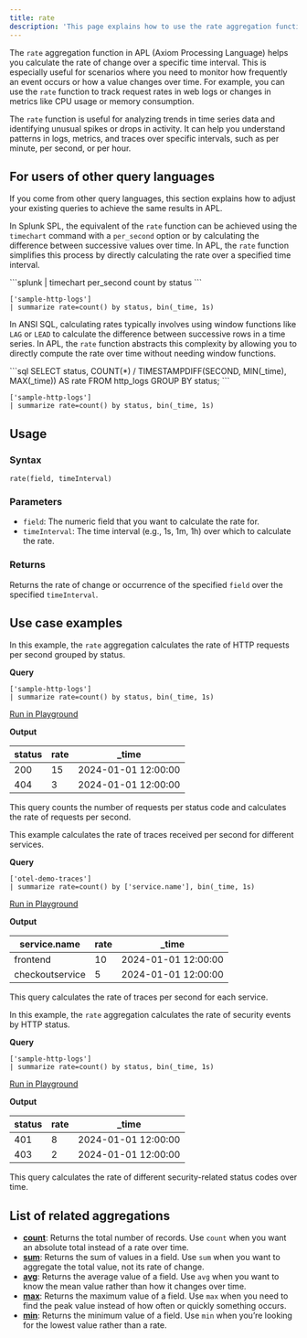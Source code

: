 ```yaml
---
title: rate
description: 'This page explains how to use the rate aggregation function in APL.'
---
```


The `rate` aggregation function in APL (Axiom Processing Language) helps you calculate the rate of change over a specific time interval. This is especially useful for scenarios where you need to monitor how frequently an event occurs or how a value changes over time. For example, you can use the `rate` function to track request rates in web logs or changes in metrics like CPU usage or memory consumption.

The `rate` function is useful for analyzing trends in time series data and identifying unusual spikes or drops in activity. It can help you understand patterns in logs, metrics, and traces over specific intervals, such as per minute, per second, or per hour.

## For users of other query languages

If you come from other query languages, this section explains how to adjust your existing queries to achieve the same results in APL.

<AccordionGroup>
<Accordion title="Splunk SPL users">

In Splunk SPL, the equivalent of the `rate` function can be achieved using the `timechart` command with a `per_second` option or by calculating the difference between successive values over time. In APL, the `rate` function simplifies this process by directly calculating the rate over a specified time interval.

<CodeGroup>
```splunk
| timechart per_second count by status
```

```kusto
['sample-http-logs']
| summarize rate=count() by status, bin(_time, 1s)
```
</CodeGroup>

</Accordion>
<Accordion title="ANSI SQL users">

In ANSI SQL, calculating rates typically involves using window functions like `LAG` or `LEAD` to calculate the difference between successive rows in a time series. In APL, the `rate` function abstracts this complexity by allowing you to directly compute the rate over time without needing window functions.

<CodeGroup>
```sql
SELECT status, COUNT(*) / TIMESTAMPDIFF(SECOND, MIN(_time), MAX(_time)) AS rate
FROM http_logs
GROUP BY status;
```

```kusto
['sample-http-logs']
| summarize rate=count() by status, bin(_time, 1s)
```
</CodeGroup>

</Accordion>
</AccordionGroup>

## Usage

### Syntax

```kusto
rate(field, timeInterval)
```

### Parameters

- `field`: The numeric field that you want to calculate the rate for.
- `timeInterval`: The time interval (e.g., 1s, 1m, 1h) over which to calculate the rate.

### Returns

Returns the rate of change or occurrence of the specified `field` over the specified `timeInterval`.

## Use case examples

<Tabs>
<Tab title="Log analysis">

In this example, the `rate` aggregation calculates the rate of HTTP requests per second grouped by status.

**Query**

```kusto
['sample-http-logs']
| summarize rate=count() by status, bin(_time, 1s)
```

[Run in Playground](https://play.axiom.co/axiom-play-qf1k/explorer?initForm=%7B%22apl%22%3A%22%5B%27sample-http-logs%27%5D%20%7C%20summarize%20rate%3Dcount%28%29%20by%20status%2C%20bin%28_time%2C%201s%29%22%7D)

**Output**

| status | rate  | _time              |
|--------|-------|--------------------|
| 200    | 15    | 2024-01-01 12:00:00|
| 404    | 3     | 2024-01-01 12:00:00|

This query counts the number of requests per status code and calculates the rate of requests per second.

</Tab>
<Tab title="OpenTelemetry traces">

This example calculates the rate of traces received per second for different services.

**Query**

```kusto
['otel-demo-traces']
| summarize rate=count() by ['service.name'], bin(_time, 1s)
```

[Run in Playground](https://play.axiom.co/axiom-play-qf1k/explorer?initForm=%7B%22apl%22%3A%22%5B%27otel-demo-traces%27%5D%20%7C%20summarize%20rate%3Dcount%28%29%20by%20%5B%27service.name%27%5D%2C%20bin%28_time%2C%201s%29%22%7D)

**Output**

| service.name         | rate  | _time              |
|----------------------|-------|--------------------|
| frontend             | 10    | 2024-01-01 12:00:00|
| checkoutservice      | 5     | 2024-01-01 12:00:00|

This query calculates the rate of traces per second for each service.

</Tab>
<Tab title="Security logs">

In this example, the `rate` aggregation calculates the rate of security events by HTTP status.

**Query**

```kusto
['sample-http-logs']
| summarize rate=count() by status, bin(_time, 1s)
```

[Run in Playground](https://play.axiom.co/axiom-play-qf1k/explorer?initForm=%7B%22apl%22%3A%22%5B%27sample-http-logs%27%5D%20%7C%20summarize%20rate%3Dcount%28%29%20by%20status%2C%20bin%28_time%2C%201s%29%22%7D)

**Output**

| status | rate  | _time              |
|--------|-------|--------------------|
| 401    | 8     | 2024-01-01 12:00:00|
| 403    | 2     | 2024-01-01 12:00:00|

This query calculates the rate of different security-related status codes over time.

</Tab>
</Tabs>

## List of related aggregations

- [**count**](/apl/aggregation-function/count): Returns the total number of records. Use `count` when you want an absolute total instead of a rate over time.
- [**sum**](/apl/aggregation-function/sum): Returns the sum of values in a field. Use `sum` when you want to aggregate the total value, not its rate of change.
- [**avg**](/apl/aggregation-function/avg): Returns the average value of a field. Use `avg` when you want to know the mean value rather than how it changes over time.
- [**max**](/apl/aggregation-function/max): Returns the maximum value of a field. Use `max` when you need to find the peak value instead of how often or quickly something occurs.
- [**min**](/apl/aggregation-function/min): Returns the minimum value of a field. Use `min` when you’re looking for the lowest value rather than a rate.